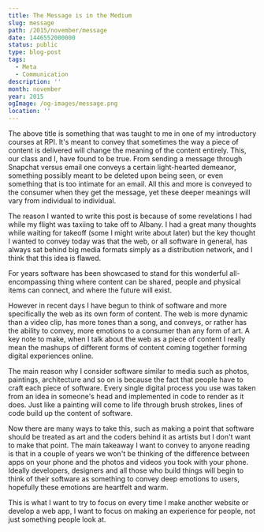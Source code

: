 ```yaml
---
title: The Message is in the Medium
slug: message
path: /2015/november/message
date: 1446552000000
status: public
type: blog-post
tags:
  - Meta
  - Communication
description: ''
month: november
year: 2015
ogImage: /og-images/message.png
location: ''
---
```




The above title is something that was taught to me in one of my introductory
courses at RPI. It's meant to convey that sometimes the way a piece of content
is delivered will change the meaning of the content entirely. This, our class
and I, have found to be true. From sending a message through Snapchat versus
email one conveys a certain light-hearted demeanor, something possibly meant to
be deleted upon being seen, or even something that is too intimate for an email.
All this and more is conveyed to the consumer when they get the message, yet
these deeper meanings will vary from individual to individual.

The reason I wanted to write this post is because of some revelations I had
while my flight was taxiing to take off to Albany. I had a great many thoughts
while waiting for takeoff (some I might write about later) but the key thought I
wanted to convey today was that the web, or all software in general, has always
sat behind big media formats simply as a distribution network, and I think that
this idea is flawed.

For years software has been showcased to stand for this wonderful
all-encompassing thing where content can be shared, people and physical items
can connect, and where the future will exist.

However in recent days I have begun to think of software and more specifically
the web as its own form of content. The web is more dynamic than a video clip,
has more tones than a song, and conveys, or rather has the ability to convey,
more emotions to a consumer than any form of art. A key note to make, when I
talk about the web as a piece of content I really mean the mashups of different
forms of content coming together forming digital experiences online.

The main reason why I consider software similar to media such as photos,
paintings, architecture and so on is because the fact that people have to craft
each piece of software. Every single digital process you use was taken from an
idea in someone's head and implemented in code to render as it does. Just like a
painting will come to life through brush strokes, lines of code build up the
content of software.

Now there are many ways to take this, such as making a point that software
should be treated as art and the coders behind it as artists but I don't want to
make that point. The main takeaway I want to convey to anyone reading is that in
a couple of years we won't be thinking of the difference between apps on your
phone and the photos and videos you took with your phone. Ideally developers,
designers and all those who build things will begin to think of their software
as something to convey deep emotions to users, hopefully these emotions are
heartfelt and warm.

This is what I want to try to focus on every time I make another website or
develop a web app, I want to focus on making an experience for people, not just
something people look at.

